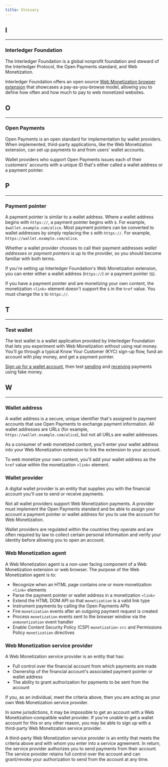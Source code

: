 ```yaml
---
title: Glossary
---
```



## I

<hr />

### Interledger Foundation

The <LinkOut href="https://interledger.org">Interledger Foundation</LinkOut> is a global nonprofit foundation and steward of the Interledger Protocol, the Open Payments standard, and Web Monetization.

Interledger Foundation offers an open source [Web Monetization browser extension](/supporters/get-started) that showcases a pay-as-you-browse model, allowing you to define how often and how much to pay to web monetized websites.

## O

<hr />

### Open Payments

<LinkOut href='https://openpayments.dev'>Open Payments</LinkOut> is an open
standard for implementation by wallet providers. When implemented, third-party
applications, like the Web Monetization extension, can set up payments to and
from users' wallet accounts.

Wallet providers who support Open Payments issues each of their customers' accounts with a unique ID that's either called a wallet address or a payment pointer.

## P

<hr />

### Payment pointer

A payment pointer is similar to a wallet address. Where a wallet address begins with `https://`, a payment pointer begins with `$`. For example, `$wallet.example.com/alice`. Most payment pointers can be converted to wallet addresses by simply replacing the `$` with `https://`. For example, `https://wallet.example.com/alice`.

Whether a wallet provider chooses to call their payment addresses *wallet addresses* or *payment pointers* is up to the provider, so you should become familiar with both terms.

If you're setting up Interledger Foundation's Web Monetization extension, you can enter either a wallet address (`https://`) or a payment pointer (`$`). 

If you have a payment pointer and are monetizing your own content, the monetization `<link>` element doesn't support the `$` in the `href` value. You must change the `$` to `https://`.

## T

<hr />

### Test wallet

The test wallet is a wallet application provided by Interledger Foundation that lets you experiment with Web Monetization without using real money. You'll go through a typical Know Your Customer (KYC) sign-up flow, fund an account with play money, and get a payment pointer.

[Sign up for a wallet account](/guides/test-wallet-sign-up), then test [sending](/guides/send-test-payments) and [receiving](/guides/receive-test-payments) payments using fake money.

## W

<hr />

### Wallet address

A wallet address is a secure, unique identifier that's assigned to payment accounts that use Open Payments to exchange payment information. All wallet addresses are URLs (for example, `https://wallet.example.com/alice`), but not all URLs are wallet addresses.

As a consumer of web monetized content, you'll enter your wallet address into your Web Monetization extension to link the extension to your account.

To web monetize your own content, you'll add your wallet address as the `href` value within the monetization `<link>` element.

### Wallet provider

A digital wallet provider is an entity that supplies you with the financial account you'll use to send or receive payments.

Not all wallet providers support Web Monetization payments. A provider must implement the Open Payments standard and be able to assign your account a payment pointer or wallet address for you to use the account for Web Monetization.

Wallet providers are regulated within the countries they operate and are often required by law to collect certain personal information and verify your identity before allowing you to open an account.

### Web Monetization agent

A Web Monetization agent is a non-user facing component of a Web Monetization extension or web browser. The purpose of the Web Monetization agent is to:

- Recognize when an HTML page contains one or more monetization `<link>` elements
- Parse the payment pointer or wallet address in a monetization `<link>`
- Extend the HTML DOM API so that `monetization` is a valid link type
- Instrument payments by calling the Open Payments APIs
- Fire `monetization` events after an outgoing payment request is created
- Process `monetization` events sent to the browser window via the `onmonetization` event handler
- Enable Content Security Policy (CSP) `monetization-src` and Permissions Policy `monetization` directives

### Web Monetization service provider

A Web Monetization service provider is an entity that has:

- Full control over the financial account from which payments are made
- Ownership of the financial account's associated payment pointer or wallet address
- The ability to grant authorization for payments to be sent from the account

If you, as an individual, meet the criteria above, then you are acting as your own Web Monetization service provider.

In some jurisdictions, it may be impossible to get an account with a Web Monetization-compatible wallet provider. If you're unable to get a wallet account for this or any other reason, you may be able to sign up with a third-party Web Monetization service provider.

A third-party Web Monetization service provider is an entity that meets the criteria above and with whom you enter into a service agreement. In return, the service provider authorizes you to send payments from their account. The service provider retains full control over the account and can grant/revoke your authorization to send from the account at any time.
